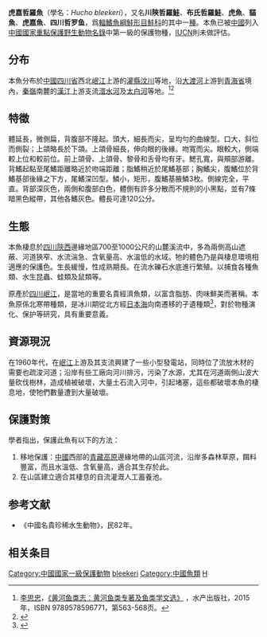 {{NoteTA|G1=LS}}
{{Speciesbox
| name = 虎嘉哲羅魚
| status = CR
| status_system = iucn3.1
| genus = Hucho
| species = bleekeri
| authority = {{Internal link helper/ja|Kimura|木村重}}, 1934
}}

'''虎嘉哲羅魚'''（學名：''Hucho bleekeri''），又名'''川陝哲羅鮭'''、'''布氏哲羅鮭'''、'''虎魚'''、'''貓魚'''、'''虎嘉魚'''、'''四川哲罗鱼'''，爲[[輻鰭魚綱|輻鰭魚綱]][[鮭形目|鮭形目]][[鮭科|鮭科]]的其中一[[種|種]]。本魚已被[[中國|中國]]列入[[中國國家重點保護野生動物名錄|中國國家重點保護野生動物名錄]]中第一級的保護物種，[[IUCN|IUCN]]則未做評估。

==分布==
本魚分布於[[中國|中國]][[四川省|四川省]]西北[[岷江|岷江]]上游的[[灌縣|灌縣]][[汶川|汶川]]等地，沿[[大渡河|大渡河]]上游到[[青海省|青海省]]境內，[[秦嶺|秦嶺]]南麓的[[汉江_(中国)|漢江]]上游支流[[湑水河|湑水河]]及[[太白河|太白河]]等地。<ref>[[李思忠_(鱼类学家)|李思忠]]，[https://openlibrary.org/books/OL25879703M/Fishes_of_the_Yellow_River_and_Beyond 《黄河鱼类志：黄河鱼类专著及鱼类学文选》] {{Wayback|url=https://openlibrary.org/books/OL25879703M/Fishes_of_the_Yellow_River_and_Beyond |date=20210215031550 }}，水产出版社，2015年，ISBN 9789578596771，第563-568页。{{cite Q|Q65116992}}</ref><ref>{{Cite Q|Q99933175|url=https://www.cnki.net/kcms/doi/10.13859/j.cjz.201403026.html}}</ref>

==特徵==
體延長，微側扁，背腹部不隆起。頭大，細長而尖，呈均勻的曲線型。口大，斜位而側裂；上頜略長於下頜。上頜骨細長，伸向眼的後緣。吻寬而尖。眼較大，側端較上位和較前位。前上頜骨、上頜骨、黎骨和舌骨均有牙。鰓孔寬，與頰部游離。背鰭起點至尾鰭距離略近於吻端距離；脂鰭稍近於尾鰭基部；胸鰭尖，腹鰭位於背鰭基部後緣之下方，尾鰭深凹型。鱗小，矩形，腹鰭基腋鱗3枚。側線完全，平直。背部深灰色，兩側和腹部白色，體側有許多分散而不規則的小黑點，並有7條暗黑色縱帶，其他各鰭灰色。體長可達120公分。

==生態==
本魚棲息於[[四川|四川]][[陝西|陝西]]邊緣地區700至1000公尺的山麓溪流中，多為兩側高山遮蔽、河道狹窄、水流湍急、含氧量高、水溫低的水域。牠的體色乃是與棲息環境相適應的保護色。生長緩慢，性成熟期長。在流水礫石水底進行繁殖。以捕食各種魚類、水生昆蟲、蛙類及鼠類等。

原產於[[四川|四川]][[岷江|岷江]]，是當地的重要名貴經濟魚類，以富含脂肪、肉味鮮美而著稱。本魚原係北寒帶種類，是冰川期從北方經[[日本海|日本海]]向南遷移的孑遺種類<ref>{{cite journal|author=李思忠|title=中国鲑科鱼类地理分布的探讨|journal=动物学杂志|year=1984|issue=1|url=http://dwxzz.ioz.ac.cn/ch/reader/view_abstract.aspx?file_no=84010034|access-date=2016-06-13|archive-date=2018-05-24|archive-url=https://web.archive.org/web/20180524222143/http://dwxzz.ioz.ac.cn/ch/reader/view_abstract.aspx?file_no=84010034|dead-url=no}}</ref>，對於物種演化、保护等研究，具有重要意義。

==資源現況==
在1960年代，在[[岷江|岷江]]上游及其支流興建了一些小型發電站，同時位了流放木材的需要也疏浚河道；沿岸有些工廠向河川排污，污染了水源，尤其在河道兩側山波大量砍伐樹林，造成植被破壞，大量土石流入河中，引起堵塞，這些都破壞本魚的棲息地，使牠們數量遭到大量破壞。

==保護對策==
學者指出，保護此魚有以下的方法：
#移地保護：[[中國|中國]]西部的[[青藏高原|青藏高原]]邊緣地帶的山區河流，沿岸多森林草原，餌料豐富，而且水溫低、含氧量高，適合其生存於此。
#在山區建立適合其棲息的自流灌溉人工蓄養池。

==参考文献==
* 《中國名貴珍稀水生動物》，民82年。
{{reflist}}

==相关条目==	
{{wikispecies|Hucho bleekeri}}	
{{中国国家重点保护野生动物名录/鱼纲}}
{{salmon}}
{{Taxonbar|fishbase=55417|itis=623482}}

[[Category:中國國家一級保護動物|Category:中國國家一級保護動物]]
[[Category:哲羅魚屬|bleekeri]]
[[Category:中國魚類|Category:中國魚類]]
[[Category:1934年描述的魚類|H]]